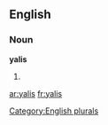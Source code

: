 
==English==

===Noun===
'''yalis'''

# {{plural of|[[yali]]}}

[[Category:English plurals]]

[[ar:yalis]]
[[fr:yalis]]